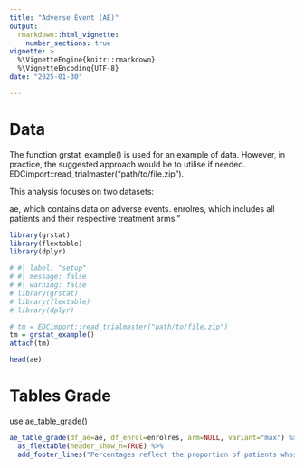 ```yaml
---
title: "Adverse Event (AE)"
output: 
  rmarkdown::html_vignette:
    number_sections: true
vignette: >
  %\VignetteEngine{knitr::rmarkdown}
  %\VignetteEncoding{UTF-8}
date: "2025-01-30"

---
```


<!-- https://oncostat.github.io/grstat/articles/adverse_events_sas.html -->

# Data

The function grstat_example() is used for an example of data.
However, in practice, the suggested approach would be to utilise if needed. EDCimport::read_trialmaster("path/to/file.zip").

This analysis focuses on two datasets:

ae, which contains data on adverse events.
enrolres, which includes all patients and their respective treatment arms."

```r
library(grstat)
library(flextable)
library(dplyr)
```


```r
# #| label: "setup"
# #| message: false
# #| warning: false
# library(grstat)
# library(flextable)
# library(dplyr)

# tm = EDCimport::read_trialmaster("path/to/file.zip")
tm = grstat_example()
attach(tm)

head(ae)

```
# Tables Grade

use  ae_table_grade()

```r
ae_table_grade(df_ae=ae, df_enrol=enrolres, arm=NULL, variant="max") %>% 
  as_flextable(header_show_n=TRUE) %>% 
  add_footer_lines("Percentages reflect the proportion of patients whose maximum AE grade was as indicated.")
```




